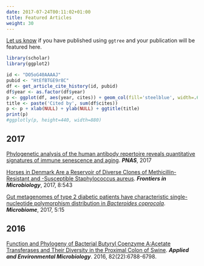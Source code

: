 ```yaml
---
date: 2017-07-24T00:11:02+01:00
title: Featured Articles
weight: 30
---
```



<link rel="stylesheet" href="https://guangchuangyu.github.io/css/font-awesome.min.css">


[Let us know](https://github.com/GuangchuangYu/featured_img) if you have published using `ggtree` and your publication will be featured here.




```r
library(scholar)
library(ggplot2)

id <- "DO5oG40AAAAJ"
pubid <- "HtEfBTGE9r8C"
df <- get_article_cite_history(id, pubid)
df$year <- as.factor(df$year)
p <- ggplot(df, aes(year, cites)) + geom_col(fill='steelblue', width=.6) + theme_minimal()
title <- paste('Cited by', sum(df$cites))
p <- p + xlab(NULL) + ylab(NULL) + ggtitle(title)
print(p)
#ggplotly(p, height=440, width=880)
```


<!-- citation:=HtEfBTGE9r8C:=7268358477862164627 -->

<!-- article_citation:=HtEfBTGE9r8C -->


## <i class="fa fa-calendar"></i> 2017

[Phylogenetic analysis of the human antibody repertoire reveals quantitative signatures of immune senescence and aging](http://dx.doi.org/10.1073/pnas.1617959114). ***PNAS***, 2017


[Horses in Denmark Are a Reservoir of Diverse Clones of Methicillin-Resistant and -Susceptible Staphylococcus aureus](https://www.ncbi.nlm.nih.gov/pmc/articles/PMC5376617/).
***Frontiers in Microbiology***, 2017, 8:543


[Gut metagenomes of type 2 diabetic patients have characteristic single-nucleotide polymorphism distribution in *Bacteroides coprocola*](https://microbiomejournal.biomedcentral.com/articles/10.1186/s40168-017-0232-3). ***Microbiome***, 2017, 5:15


## <i class="fa fa-calendar"></i> 2016

[Function and Phylogeny of Bacterial Butyryl Coenzyme A:Acetate Transferases and Their Diversity in the Proximal Colon of Swine](http://aem.asm.org/content/82/22/6788.short).
***Applied and Environmental Microbiology***. 2016, 82(22):6788-6798.


